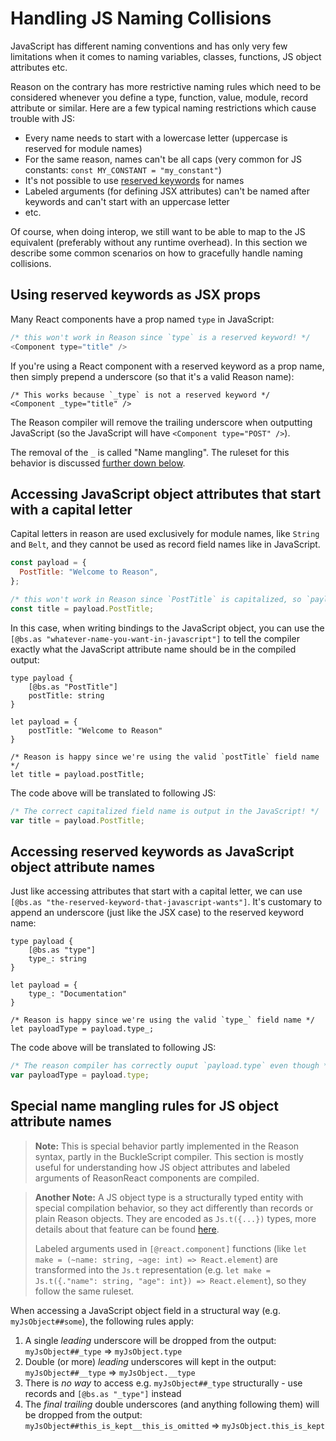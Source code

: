 # Handling JS Naming Collisions

JavaScript has different naming conventions and has only very few limitations when it comes to naming variables, classes, functions, JS object attributes etc.

Reason on the contrary has more restrictive naming rules which need to be considered whenever you define  a type, function, value, module, record attribute or similar. Here are a few typical naming restrictions which cause trouble with JS: 
- Every name needs to start with a lowercase letter (uppercase is reserved for module names)
- For the same reason, names can't be all caps  (very common for JS constants: `const MY_CONSTANT = "my_constant"`)
- It's not possible to use [reserved keywords](/docs/manual/latest/reserved-keywords) for names
- Labeled arguments (for defining JSX attributes) can't be named after keywords and can't start with an uppercase letter
- etc.

Of course, when doing interop, we still want to be able to map to the JS equivalent (preferably without any runtime overhead). In this section we describe some common scenarios on how to gracefully handle naming collisions.


## Using reserved keywords as JSX props

Many React components have a prop named `type` in JavaScript:

```js
/* this won't work in Reason since `type` is a reserved keyword! */
<Component type="title" />
```

If you're using a React component with a reserved keyword as a prop name, then simply prepend a underscore (so that it's a valid Reason name):

```reason
/* This works because `_type` is not a reserved keyword */
<Component _type="title" />
```

The Reason compiler will remove the trailing underscore when outputting JavaScript (so the JavaScript will have `<Component type="POST" />`).

The removal of the `_` is called "Name mangling". The ruleset for this behavior is discussed [further down below](#special-name-mangling-rules-for-js-object-attribute-names).

## Accessing JavaScript object attributes that start with a capital letter

Capital letters in reason are used exclusively for module names, like `String` and `Belt`, and they cannot be used as record field names like in JavaScript.

```js
const payload = {
  PostTitle: "Welcome to Reason",
};

/* this won't work in Reason since `PostTitle` is capitalized, so `paylod.PostTitle` would break */
const title = payload.PostTitle;
```

In this case, when writing bindings to the JavaScript object, you can use the `[@bs.as "whatever-name-you-want-in-javascript"]` to tell the compiler exactly what the JavaScript attribute name should be in the compiled output:

```reason
type payload {
    [@bs.as "PostTitle"]
    postTitle: string
}

let payload = {
    postTitle: "Welcome to Reason"
}

/* Reason is happy since we're using the valid `postTitle` field name */
let title = payload.postTitle;
```

The code above will be translated to following JS:

```js
/* The correct capitalized field name is output in the JavaScript! */
var title = payload.PostTitle;
```

## Accessing reserved keywords as JavaScript object attribute names

Just like accessing attributes that start with a capital letter, we can use `[@bs.as "the-reserved-keyword-that-javascript-wants"]`. It's customary to append an underscore (just like the JSX case) to the reserved keyword name:

```reason
type payload {
    [@bs.as "type"]
    type_: string
}

let payload = {
    type_: "Documentation"
}

/* Reason is happy since we're using the valid `type_` field name */
let payloadType = payload.type_;

```

The code above will be translated to following JS:

```js
/* The reason compiler has correctly ouput `payload.type` even though *we* called the field `type_` */
var payloadType = payload.type;
```

## Special name mangling rules for JS object attribute names

> **Note:** This is special behavior partly implemented in the Reason syntax, partly in the BuckleScript compiler. This section is mostly useful for understanding how JS object attributes and labeled arguments of ReasonReact components are compiled.

> **Another Note:** A JS object type is a structurally typed entity with special compilation behavior, so they act differently than records or plain Reason objects. They are encoded as `Js.t({...})` types, more details about that feature can be found [here](http://localhost:3000/docs/reason-compiler/latest/object-2#actual-solution).
>
> Labeled arguments used in `[@react.component]` functions (like `let make = (~name: string, ~age: int) => React.element`) are transformed into the `Js.t` representation (e.g. `let make = Js.t({."name": string, "age": int}) => React.element`), so they follow the same ruleset.

When accessing a JavaScript object field in a structural way (e.g. `myJsObject##some`), the following rules apply:

1. A single _leading_ underscore will be dropped from the output: `myJsObject##_type` => `myJsObject.type`
1. Double (or more) _leading_ underscores will kept in the output: `myJsObject##__type` => `myJsObject.__type`
1. There is _no way_ to access e.g. `myJsObject##_type` structurally - use records and `[@bs.as "_type"]` instead
1. The _final trailing_ double underscores (and anything following them) will be dropped from the output: `myJsObject##this_is_kept__this_is_omitted` => `myJsObject.this_is_kept`
